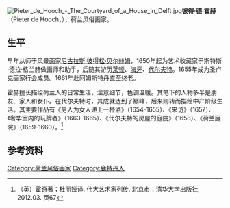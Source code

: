 [[File:Pieter_de_Hooch_-_The_Courtyard_of_a_House_in_Delft.jpg|right]]'''彼得·德·霍赫'''（Pieter de Hooch，{{bd|1629年|12月20日|1684年|3月24日}}），荷兰风俗画家。

==生平==
早年从师于风景画家[[尼古拉斯·彼得松·贝尔赫姆|尼古拉斯·彼得松·贝尔赫姆]]，1650年起为艺术收藏家于斯特斯·德拉·格兰赫做画师和助手，后随其游历[[莱顿|莱顿]]、[[海牙|海牙]]、[[代尔夫特|代尔夫特]]。1655年成为圣卢克画家行会成员。1661年赴阿姆斯特丹直至终老。

霍赫擅长描绘荷兰人的日常生活，注意细节，色调温暖。其笔下的人物多半是朋友、家人和女仆。在代尔夫特时，其成就达到了巅峰，后来则转而描绘中产阶级生活。其主要作品有《男人为女人递上一杯酒》（1654-1655）、《来访》（1657）、《奢华室内的玩牌者》（1663-1665）、《代尔夫特的房屋的庭院》（1658）、《荷兰庭院》（1659-1660）。<ref>（英）霍奇著；杜丽娅译. 伟大艺术家列传. 北京市：清华大学出版社, 2012.03. 页67</ref>

==参考资料==
{{reflist}}

{{Authority control}}
[[Category:荷兰风俗画家|Category:荷兰风俗画家]]
[[Category:鹿特丹人|Category:鹿特丹人]]